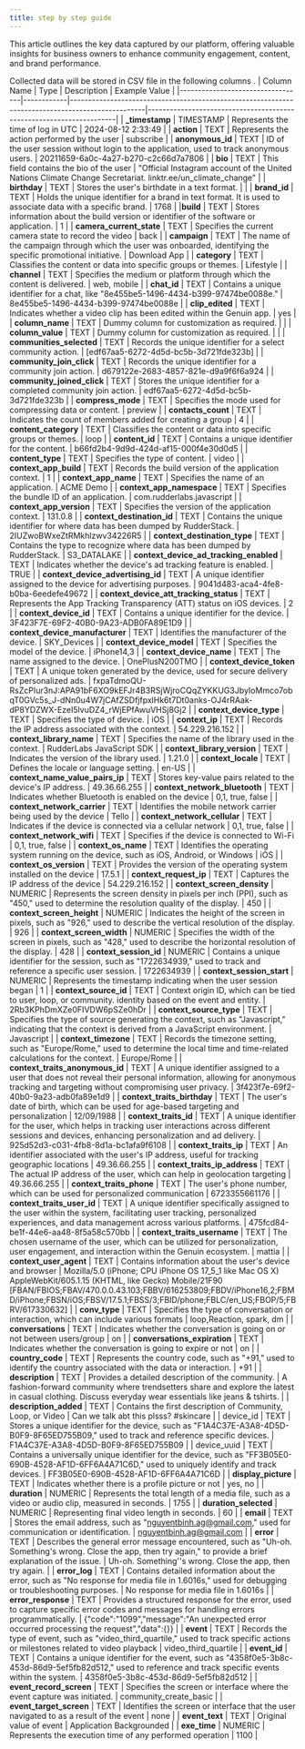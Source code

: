 ```yaml
---
title: step by step guide 
---
```


This article outlines the key data captured by our platform, offering valuable insights for business owners to enhance community engagement, content, and brand performance.

Collected data will be stored in CSV file in the following columns .
| Column Name                     | Type       | Description                                                                                      | Example Value                                                       |
|----------------------------------|------------|--------------------------------------------------------------------------------------------------|---------------------------------------------------------------------|
| **_timestamp**                       | TIMESTAMP | Represents the time of log in UTC                                                                  | 2024-08-12 2:33:49                                                 |
| **action**                           | TEXT       | Represents the action performed by the user                                                      | subscribe                                                          |
| **anonymous_id**                     | TEXT       | ID of the user session without login to the application, used to track anonymous users.          | 20211659-6a0c-4a27-b270-c2c66d7a7806                                 |
| **bio**                              | TEXT       | This field contains the bio of the user                                                           | "Official Instagram account of the United Nations Climate Change Secretariat. linktr.ee/un_climate_change" |
| **birthday**                         | TEXT       | Stores the user's birthdate in a text format.                                                     |                                                                     |
| **brand_id**                         | TEXT       | Holds the unique identifier for a brand in text format. It is used to associate data with a specific brand. | 1768                                                                |
|**build**                           | TEXT       | Stores information about the build version or identifier of the software or application.          | 1                                                                   |
| **camera_current_state**             | TEXT       | Specifies the current camera state to record the video                                            | back                                                                |
| **campaign**                         | TEXT       | The name of the campaign through which the user was onboarded, identifying the specific promotional initiative. | Download App                                                       |
| **category**                         | TEXT       | Classifies the content or data into specific groups or themes.                                   | Lifestyle                                                          |
| **channel**                          | TEXT       | Specifies the medium or platform through which the content is delivered.                         | web, mobile                                                         |
| **chat_id**                          | TEXT       | Contains a unique identifier for a chat, like "8e455be5-1496-4434-b399-97474be0088e."             | 8e455be5-1496-4434-b399-97474be0088e                                 |
| **clip_edited**                      | TEXT       | Indicates whether a video clip has been edited within the Genuin app.                             | yes                                                                 |
| **column_name**                      | TEXT       | Dummy column for customization as required.                                                       |                                                                     |
| **column_value**                     | TEXT       | Dummy column for customization as required.                                                       |                                                                     |
| **communities_selected**             | TEXT       | Records the unique identifier for a select community action.                                      | [edf67aa5-6272-4d5d-bc5b-3d721fde323b]                             |
| **community_join_click**             | TEXT       | Records the unique identifier for a community join action.                                       | d679122e-2683-4857-821e-d9a9f6f6a924                               |
| **community_joined_click**           | TEXT       | Stores the unique identifier for a completed community join action.                               | edf67aa5-6272-4d5d-bc5b-3d721fde323b                               |
| **compress_mode**                    | TEXT       | Specifies the mode used for compressing data or content.                                          | preview                                                            |
| **contacts_count**                   | TEXT       | Indicates the count of members added for creating a group                                          | 4                                                                   |
| **content_category**                 | TEXT       | Classifies the content or data into specific groups or themes.                                    | loop                                                                |
| **content_id**                       | TEXT       | Contains a unique identifier for the content.                                                     | b66fd2b4-9d9d-424d-af15-000f4e30d0d5                                 |
| **content_type**                     | TEXT       | Specifies the type of content.                                                                    | video                                                               |
| **context_app_build**                | TEXT       | Records the build version of the application context.                                             | 1                                                                   |
| **context_app_name**                 | TEXT       | Specifies the name of an application.                                                             | ACME Demo                                                           |
| **context_app_namespace**            | TEXT       | Specifies the bundle ID of an application.                                                       | com.rudderlabs.javascript                                           |
| **context_app_version**              | TEXT       | Specifies the version of the application context.                                                 | 131.0.8                                                             |
| **context_destination_id**           | TEXT       | Contains the unique identifier for where data has been dumped by RudderStack.                     | 2IUZwoBWxeZtRMkhlzwv34226R5                                          |
| **context_destination_type**         | TEXT       | Contains the type to recognize where data has been dumped by RudderStack.                         | S3_DATALAKE                                                         |
| **context_device_ad_tracking_enabled** | TEXT      | Indicates whether the device's ad tracking feature is enabled.                                    | TRUE                                                                |
| **context_device_advertising_id**    | TEXT       | A unique identifier assigned to the device for advertising purposes.                               | 9041d483-aca4-4fe8-b0ba-6eedefe49672                                |
| **context_device_att_tracking_status** | TEXT      | Represents the App Tracking Transparency (ATT) status on iOS devices.                             | 2                                                                   |
| **context_device_id**                | TEXT       | Contains a unique identifier for the device.                                                      | 3F423F7E-69F2-40B0-9A23-ADB0FA89E1D9                                 |
| **context_device_manufacturer**      | TEXT       | Identifies the manufacturer of the device.                                                        | SKY_Devices                                                         |
| **context_device_model**             | TEXT       | Specifies the model of the device.                                                                | iPhone14,3                                                           |
| **context_device_name**              | TEXT       | The name assigned to the device.                                                                   | OnePlusN200TMO                                                       |
| **context_device_token**             | TEXT       | A unique token generated by the device, used for secure delivery of personalized ads.             | fxpaTdmoQU-RsZcPIur3nJ:APA91bF6XO9kEFJr4B3RSjWjroCQqZYKKUG3JbyIoMmco7obqT0GVc5s_J-dNn0u4W7jCAfZSDfjfpxlHk6t7Dt0anks-OJ4rRAak-dP8YDZWX-EzeI5lvuDZ4_rWjEPfAwuVHSj8Gj2 |
| **context_device_type**              | TEXT       | Specifies the type of device.                                                                     | iOS                                                                 |
| **context_ip**                       | TEXT       | Records the IP address associated with the context.                                               | 54.229.216.152                                                      |
| **context_library_name**             | TEXT       | Specifies the name of the library used in the context.                                            | RudderLabs JavaScript SDK                                           |
| **context_library_version**          | TEXT       | Indicates the version of the library used.                                                        | 1.21.0                                                              |
| **context_locale**                   | TEXT       | Defines the locale or language setting.                                                           | en-US                                                               |
| **context_name_value_pairs_ip**      | TEXT       | Stores key-value pairs related to the device's IP address.                                         | 49.36.66.255                                                        |
| **context_network_bluetooth** | TEXT | Indicates whether Bluetooth is enabled on the device | 0,1, true, false | 
| **context_network_carrier** | TEXT | Identifies the mobile network carrier being used by the device | Tello | 
| **context_network_cellular** | TEXT | Indicates if the device is connected via a cellular network | 0,1, true, false | 
| **context_network_wifi** | TEXT | Specifies if the device is connected to Wi-Fi | 0,1, true, false |
| **context_os_name** | TEXT | Identifies the operating system running on the device, such as iOS, Android, or Windows | iOS |
| **context_os_version** | TEXT | Provides the version of the operating system installed on the device | 17.5.1 | 
| **context_request_ip** | TEXT | Captures the IP address of the device | 54.229.216.152 | 
| **context_screen_density** | NUMERIC | Represents the screen density in pixels per inch (PPI), such as "450," used to determine the resolution quality of the display. | 450 |
| **context_screen_height** | NUMERIC | Indicates the height of the screen in pixels, such as "926," used to describe the vertical resolution of the display. | 926 | 
| **context_screen_width** | NUMERIC | Specifies the width of the screen in pixels, such as "428," used to describe the horizontal resolution of the display. | 428 | 
| **context_session_id** | NUMERIC | Contains a unique identifier for the session, such as "1722634939," used to track and reference a specific user session. | 1722634939 | 
| **context_session_start** | NUMERIC | Represents the timestamp indicating when the user session began | 1 |
| **context_source_id** | TEXT | Context origin ID, which can be tied to user, loop, or community. identity based on the event and entity. | 2Rb3KPhDmXZe0FIVDW6pSZe0hDr |
| **context_source_type** | TEXT | Specifies the type of source generating the context, such as "Javascript," indicating that the context is derived from a JavaScript environment. | Javascript | 
| **context_timezone** | TEXT | Records the timezone setting, such as "Europe/Rome," used to determine the local time and time-related calculations for the context. | Europe/Rome |
| **context_traits_anonymous_id** | TEXT | A unique identifier assigned to a user that does not reveal their personal information, allowing for anonymous tracking and targeting without compromising user privacy. | 3f423f7e-69f2-40b0-9a23-adb0fa89e1d9 | 
| **context_traits_birthday** | TEXT | The user's date of birth, which can be used for age-based targeting and personalization | 12/09/1988 | 
| **context_traits_id** | TEXT | A unique identifier for the user, which helps in tracking user interactions across different sessions and devices, enhancing personalization and ad delivery. | 925d52d3-c031-4fb8-8d1a-bc1afa9f6108 | 
| **context_traits_ip** | TEXT | An identifier associated with the user's IP address, useful for tracking geographic locations | 49.36.66.255 |
| **context_traits_ip_address** | TEXT | The actual IP address of the user, which can help in geolocation targeting | 49.36.66.255 | 
| **context_traits_phone** | TEXT | The user's phone number, which can be used for personalized communication | 6723355661176 |
| **context_traits_user_id** | TEXT | A unique identifier specifically assigned to the user within the system, facilitating user tracking, personalized experiences, and data management across various platforms. | 475fcd84-be1f-44e6-aa48-8f5a58c570bb |
| **context_traits_username** | TEXT | The chosen username of the user, which can be utilized for personalization, user engagement, and interaction within the Genuin ecosystem. | mattia |
| **context_user_agent** | TEXT | Contains information about the user's device and browser | Mozilla/5.0 (iPhone; CPU iPhone OS 17_5_1 like Mac OS X) AppleWebKit/605.1.15 (KHTML, like Gecko) Mobile/21F90 [FBAN/FBIOS;FBAV/470.0.0.43.103;FBBV/616253809;FBDV/iPhone16,2;FBMD/iPhone;FBSN/iOS;FBSV/17.5.1;FBSS/3;FBID/phone;FBLC/en_US;FBOP/5;FBRV/617330632] | 
| **conv_type** | TEXT | Specifies the type of conversation or interaction, which can include various formats | loop,Reaction, spark, dm | 
| **conversations** | TEXT | Indicates whether the conversation is going on or not between users/group | on | 
| **conversations_expiration** | TEXT | Indicates whether the conversation is going to expire or not | on | 
| **country_code** | TEXT | Represents the country code, such as "+91," used to identify the country associated with the data or interaction. | +91 | 
| **description** | TEXT | Provides a detailed description of the community. | A fashion-forward community where trendsetters share and explore the latest in casual clothing. Discuss everyday wear essentials like jeans & tshirts. | 
| **description_added** | TEXT | Contains the first description of Community, Loop, or Video | Can we talk abt this plsss? #skincare | | device_id | TEXT | Stores a unique identifier for the device, such as "F1A4C37E-A3A8-4D5D-B0F9-8F65ED755B09," used to track and reference specific devices. | F1A4C37E-A3A8-4D5D-B0F9-8F65ED755B09 | | device_uuid | TEXT | Contains a universally unique identifier for the device, such as "FF3B05E0-690B-4528-AF1D-6FF6A4A71C6D," used to uniquely identify and track devices. | FF3B05E0-690B-4528-AF1D-6FF6A4A71C6D | 
| **display_picture** | TEXT | Indicates whether there is a profile picture or not | yes, no | 
| **duration** | NUMERIC | Represents the total length of a media file, such as a video or audio clip, measured in seconds. | 1755 | 
| **duration_selected** | NUMERIC | Representing final video length in seconds. | 60 | 
| **email** | TEXT | Stores the email address, such as "nguyentbinh.ag@gmail.com," used for communication or identification. | nguyentbinh.ag@gmail.com | 
| **error** | TEXT | Describes the general error message encountered, such as "Uh-oh. Something's wrong. Close the app, then try again," to provide a brief explanation of the issue. | Uh-oh. Something''s wrong. Close the app, then try again. | 
| **error_log** | TEXT | Contains detailed information about the error, such as "No response for media file in 1.6016s," used for debugging or troubleshooting purposes. | No response for media file in 1.6016s | 
| **error_response** | TEXT | Provides a structured response for the error, used to capture specific error codes and messages for handling errors programmatically. | {"code":"1099","message":"An unexpected error occurred processing the request","data":{}} | 
| **event** | TEXT | Records the type of event, such as "video_third_quartile," used to track specific actions or milestones related to video playback | video_third_quartile | 
| **event_id** | TEXT | Contains a unique identifier for the event, such as "4358f0e5-3b8c-453d-86d9-5ef5fb82d512," used to reference and track specific events within the system. | 4358f0e5-3b8c-453d-86d9-5ef5fb82d512 | 
| **event_record_screen** | TEXT | Specifies the screen or interface where the event capture was initiated. | community_create_basic | 
| **event_target_screen** | TEXT | Identifies the screen or interface that the user navigated to as a result of the event | none | 
| **event_text** | TEXT | Original value of event | Application Backgrounded | 
| **exe_time** | NUMERIC | Represents the execution time of any performed operation | 1100 | 

